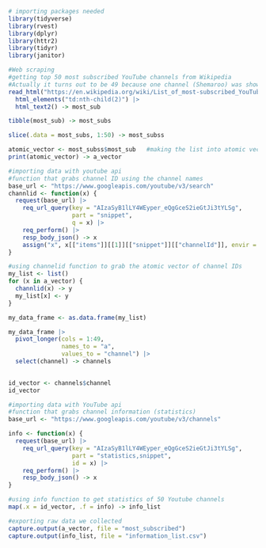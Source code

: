 ```r
# importing packages needed
library(tidyverse)
library(rvest)
library(dplyr)
library(httr2)
library(tidyr)
library(janitor)
```



```r
#Web scraping 
#getting top 50 most subscribed YouTube channels from Wikipedia
#Actually it turns out to be 49 because one channel (Shemaroo) was shown up twice in the Widipedia chart
read_html("https://en.wikipedia.org/wiki/List_of_most-subscribed_YouTube_channels") |>
  html_elements("td:nth-child(2)") |>
  html_text2() -> most_sub

tibble(most_sub) -> most_subs

slice(.data = most_subs, 1:50) -> most_subss

atomic_vector <- most_subss$most_sub   #making the list into atomic vector
print(atomic_vector) -> a_vector

```



```r
#importing data with youtube api 
#function that grabs channel ID using the channel names
base_url <- "https://www.googleapis.com/youtube/v3/search"
channlid <- function(x) {
  request(base_url) |>
    req_url_query(key = "AIzaSyB1lLY4WEyper_eQgGceS2ieGtJi3tYLSg",
                  part = "snippet",
                  q = x) |>
    req_perform() |>
    resp_body_json() -> x
    assign("x", x[["items"]][[1]][["snippet"]][["channelId"]], envir = .GlobalEnv)
}
```



```r
#using channelid function to grab the atomic vector of channel IDs
my_list <- list()
for (x in a_vector) {
  channlid(x) -> y
  my_list[x] <- y
} 

my_data_frame <- as.data.frame(my_list)

my_data_frame |>
  pivot_longer(cols = 1:49,
               names_to = "a",
               values_to = "channel") |>
  select(channel) -> channels
  

id_vector <- channels$channel
id_vector
```



```r
#importing data with YouTube api
#function that grabs channel information (statistics) 
base_url <- "https://www.googleapis.com/youtube/v3/channels"

info <- function(x) {
  request(base_url) |>
    req_url_query(key = "AIzaSyB1lLY4WEyper_eQgGceS2ieGtJi3tYLSg",
                  part = "statistics,snippet",
                  id = x) |>
    req_perform() |>
    resp_body_json() -> x
}
```



```r
#using info function to get statistics of 50 Youtube channels
map(.x = id_vector, .f = info) -> info_list
```



```r
#exporting raw data we collected
capture.output(a_vector, file = "most_subscribed")
capture.output(info_list, file = "information_list.csv") 
```

